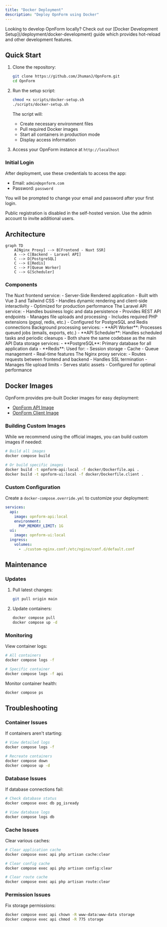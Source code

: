 ```yaml
---
title: "Docker Deployment"
description: "Deploy OpnForm using Docker"
---
```



<CloudVersion/>

<Tip>
Looking to develop OpnForm locally? Check out our [Docker Development Setup](/deployment/docker-development) guide which provides hot-reload and other development features.
</Tip>

## Quick Start

1. Clone the repository:
   ```bash
   git clone https://github.com/JhumanJ/OpnForm.git
   cd OpnForm
   ```

2. Run the setup script:
   ```bash
   chmod +x scripts/docker-setup.sh
   ./scripts/docker-setup.sh
   ```

   The script will:
   - Create necessary environment files
   - Pull required Docker images
   - Start all containers in production mode
   - Display access information

3. Access your OpnForm instance at `http://localhost`

### Initial Login

After deployment, use these credentials to access the app:

-   Email: `admin@opnform.com`
-   Password: `password`

You will be prompted to change your email and password after your first login.

<Note>Public registration is disabled in the self-hosted version. Use the admin account to invite additional users.</Note>

## Architecture

```mermaid
graph TD
    A[Nginx Proxy] --> B[Frontend - Nuxt SSR]
    A --> C[Backend - Laravel API]
    C --> D[PostgreSQL]
    C --> E[Redis]
    C --> F[Queue Worker]
    C --> G[Scheduler]
```

### Components

<Tabs>
  <Tab title="Frontend">
    The Nuxt frontend service:
    - Server-Side Rendered application
    - Built with Vue 3 and Tailwind CSS
    - Handles dynamic rendering and client-side interactivity
    - Optimized for production performance
  </Tab>
  <Tab title="Backend">
    The Laravel API service:
    - Handles business logic and data persistence
    - Provides REST API endpoints
    - Manages file uploads and processing
    - Includes required PHP extensions (pgsql, redis, etc.)
    - Configured for PostgreSQL and Redis connections
  </Tab>
  <Tab title="Workers">
    Background processing services:
    - **API Worker**: Processes queued jobs (emails, exports, etc.)
    - **API Scheduler**: Handles scheduled tasks and periodic cleanups
    - Both share the same codebase as the main API
  </Tab>
  <Tab title="Databases">
    Data storage services:
    - **PostgreSQL**: Primary database for all application data
    - **Redis**: Used for:
      - Session storage
      - Cache
      - Queue management
      - Real-time features
  </Tab>
  <Tab title="Proxy">
    The Nginx proxy service:
    - Routes requests between frontend and backend
    - Handles SSL termination
    - Manages file upload limits
    - Serves static assets
    - Configured for optimal performance
  </Tab>
</Tabs>

## Docker Images

OpnForm provides pre-built Docker images for easy deployment:

- [OpnForm API Image](https://hub.docker.com/r/jhumanj/opnform-api)
- [OpnForm Client Image](https://hub.docker.com/r/jhumanj/opnform-client)

### Building Custom Images

While we recommend using the official images, you can build custom images if needed:

```bash
# Build all images
docker compose build

# Or build specific images
docker build -t opnform-api:local -f docker/Dockerfile.api .
docker build -t opnform-ui:local -f docker/Dockerfile.client .
```

### Custom Configuration
Create a `docker-compose.override.yml` to customize your deployment:

```yaml
services:
  api:
    image: opnform-api:local
    environment:
      PHP_MEMORY_LIMIT: 1G
  ui:
    image: opnform-ui:local
  ingress:
    volumes:
      - ./custom-nginx.conf:/etc/nginx/conf.d/default.conf
```

## Maintenance

### Updates

1. Pull latest changes:
   ```bash
   git pull origin main
   ```

2. Update containers:
   ```bash
   docker compose pull
   docker compose up -d
   ```

### Monitoring

View container logs:
```bash
# All containers
docker compose logs -f

# Specific container
docker compose logs -f api
```

Monitor container health:
```bash
docker compose ps
```

## Troubleshooting

### Container Issues

If containers aren't starting:
```bash
# View detailed logs
docker compose logs -f

# Recreate containers
docker compose down
docker compose up -d
```

### Database Issues

If database connections fail:
```bash
# Check database status
docker compose exec db pg_isready

# View database logs
docker compose logs db
```

### Cache Issues

Clear various caches:
```bash
# Clear application cache
docker compose exec api php artisan cache:clear

# Clear config cache
docker compose exec api php artisan config:clear

# Clear route cache
docker compose exec api php artisan route:clear
```

### Permission Issues

Fix storage permissions:
```bash
docker compose exec api chown -R www-data:www-data storage
docker compose exec api chmod -R 775 storage
```
